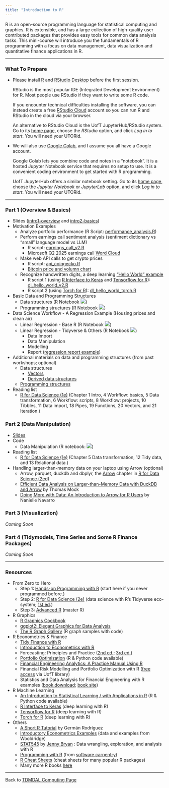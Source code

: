 ```yaml
---
title: "Introduction to R"
---
```


R is an open-source programming language for statistical computing and graphics. R is extensible, and has a large collection of high-quality user contributed packages that provides easy tools for common data analysis tasks. This mini-course will introduce you the fundamentals of R programming with a focus on data management, data visualization and quantitative finance applications in R.

------------------------------------------------------------------------

### What To Prepare

-   Please install [R](https://www.r-project.org/) and [RStudio Desktop](https://posit.co/download/rstudio-desktop/) before the first session.

    RStudio is the most popular IDE (Integrated Development Environment) for R. Most people use RStudio if they want to write some R code.

    If you encounter technical difficulties installing the software, you can instead create a free [RStudio Cloud](https://posit.cloud/) account so you can run R and RStudio in the cloud via your browser.

    An alternative to RStudio Cloud is the UofT JupyterHub/RStudio system. Go to its [home page](https://datatools.utoronto.ca/), choose the *RStudio* option, and click *Log in to start*. You will need your UTORid.

-   We will also use [Google Colab](https://colab.research.google.com/), and I assume you all have a Google account.

    Google Colab lets you combine code and notes in a "notebook". It is a hosted Jupyter Notebook service that requires no setup to use. It is a convenient coding environment to get started with R programming.

    UofT JupyterHub offers a similar notebook setting. Go to its [home page](https://datatools.utoronto.ca/), choose the *Jupyter Notebook* or *JupyterLab* option, and click *Log in to start*. You will need your UTORid.

------------------------------------------------------------------------

### Part 1 (Overview & Basics)

-   Slides ([intro1-overview](r_intro-1.pdf) and [intro2-basics](r_intro-2.pdf))
-   Motivation Examples
    -   Analyze portfolio performance (R Script: [performance_analysis.R](session_1/performance_analysis.R))
    -   Perform earnings call sentiment analysis (sentiment dictionary vs "small" language model vs LLM)
        -   R script: [earnings_call_v2.R](session_1/earnings_call_v2.R)
        -   Microsoft Q2 2025 earnings call [Word Cloud](session_1/msft_q2_2025_word_cloud.html)
    -   Make web API calls to get crypto prices
        -   R script: [api_coingecko.R](session_1/api_coingecko.R)
        -   [Bitcoin price and volumn chart](session_1/bitcoin_chart.png)
    -   Recognize handwritten digits, a deep learning ["Hello World" example](https://tensorflow.rstudio.com/tutorials/beginners/)
        -   R script 1 (using [R Interface to Keras](https://keras3.posit.co/) and [Tensorflow for R](https://tensorflow.rstudio.com/)): [dl_hello_world_v2.R](session_1/dl_hello_world_v2.R)
        -   R script 2 (using [Torch for R](https://torch.mlverse.org/)): [dl_hello_world_torch.R](session_1/dl_hello_world_torch.R)
-   Basic Data and Programming Structures
    -   Data structures (R Notebook [![](colab-badge.svg)](https://colab.research.google.com/github/tdmdal/r-workshop-202425-winter/blob/master/docs/session_1/R_Basic_Data_Structures.ipynb))
    -   Programming structures (R Notebook [![](colab-badge.svg)](https://colab.research.google.com/github/tdmdal/r-workshop-202425-winter/blob/master/docs/session_1/R_Basic_Programming_Structures.ipynb))
-   Data Science Workflow - A Regression Example (Housing prices and clean air)
    -   Linear Regression - Base R (R Notebook [![](colab-badge.svg)](https://colab.research.google.com/github/tdmdal/r-workshop-202425-winter/blob/master/docs/session_1/Housing_Prices_Regression_Analysis_(with_base_R).ipynb))
    -   Linear Regression - Tidyverse & Others (R Notebook [![](colab-badge.svg)](https://colab.research.google.com/github/tdmdal/r-workshop-202425-winter/blob/master/docs/session_1/Housing_Prices_Regression_Analysis_(with_Tidyverse_and_Others).ipynb))
        -   Data Import
        -   Data Manipulation
        -   Modelling
        -   Report ([regression report example](session_1/reg_report.html))
-   Additional materials on data and programming structures (from past workshops; optional)
    -   Data structures
        -   [Vectors](extra_material/part1_1_vector.html)
        -   [Derived data structures](extra_material/part1_2_derived_ds.html)
    -   [Programming structures](extra_material/part1_3_function.html)
-   Reading list
    -   [R for Data Science (1e)](https://r4ds.had.co.nz/) (Chapter 1 Intro, 4 Workflow: basics, 5 Data transformation, 6 Workflow: scripts, 8 Workflow: projects, 10 Tibbles, 11 Data import, 18 Pipes, 19 Functions, 20 Vectors, and 21 Iteration.)

### Part 2 (Data Manipulation)

-   [Slides](r_data_manipulation.pdf)
-   Code
    -   Data Manipulation (R notebook: [![](colab-badge.svg)](https://colab.research.google.com/github/tdmdal/r-workshop-202425-winter/blob/master/docs/session_2/part2_data_manipulation.ipynb))
-   Reading list
    -   [R for Data Science (1e)](https://r4ds.had.co.nz/) (Chapter 5 Data transformation, 12 Tidy data, and 13 Relational data.)
-   Handling larger-than-memory data on your laptop using Arrow (optional)
    -   Arrow, parquet, duckdb and dbplyr, the [Arrow](https://r4ds.hadley.nz/arrow) chapter in [R for Data Science (2ed)](https://r4ds.hadley.nz/)
    -   [Efficient Data Analysis on Larger-than-Memory Data with DuckDB and Arrow](https://www.youtube.com/watch?v=LvTX1ZAZy6M) by Thomas Mock
    -   [Doing More with Data: An Introduction to Arrow for R Users](https://www.youtube.com/watch?v=O42LUmJZPx0) by Nanielle Navarro

### Part 3 (Visualization)

*Coming Soon*

### Part 4 (Tidymodels, Time Series and Some R Finance Packages)

*Coming Soon*

------------------------------------------------------------------------

### Resources

-   From Zero to Hero
    -   Step 1: [Hands-on Programming with R](https://rstudio-education.github.io/hopr/) (start here if you never programmed before.)
    -   Step 2: [R for Data Science (2e)](https://r4ds.hadley.nz/) (data science with R's Tidyverse eco-system; [1st ed](https://r4ds.had.co.nz/).)
    -   Step 3: [Advanced R](https://adv-r.hadley.nz/) (master R)
-   R Graphics
    -   [R Graphics Cookbook](https://r-graphics.org/)
    -   [ggplot2: Elegant Graphics for Data Analysis](https://ggplot2-book.org/)
    -   [The R Graph Gallery](https://www.r-graph-gallery.com/) (R graph samples with code)
-   R Econometrics & Finance
    -   [Tidy Finance with R](https://www.tidy-finance.org/r/)
    -   [Introduction to Econometrics with R](https://www.econometrics-with-r.org/)
    -   Forecasting: Principles and Practice ([2nd ed.](https://otexts.com/fpp2/); [3rd ed.](https://otexts.com/fpp3/))
    -   [Portfolio Optimization](https://portfoliooptimizationbook.com/) (R & Python code available)
    -   [Financial Engineering Analytics: A Practice Manual Using R](https://bookdown.org/wfoote01/faur/)
    -   Financial Risk Modelling and Portfolio Optimization with R ([free access](https://onlinelibrary.wiley.com/doi/book/10.1002/9781119119692) via UofT library)
    -   Statistics and Data Analysis for Financial Engineering with R examples ([book download](https://link.springer.com/book/10.1007/978-1-4939-2614-5); [book site](https://people.orie.cornell.edu/davidr/SDAFE2/index.html))
-   R Machine Learning
    -   [An Introduction to Statistical Learning / with Applications in R](https://www.statlearning.com/) (R & Python code available)
    -   [R Interface to Keras](https://keras3.posit.co/) (deep learning with R)
    -   [Tensorflow for R](https://tensorflow.rstudio.com/) (deep learning with R)
    -   [Torch for R](https://torch.mlverse.org/) (deep learning with R)
-   Others
    -   [A Short R Tutorial](https://grodri.github.io/R/) by Germán Rodríguez
    -   [Introductory Econometrics Examples](https://justinmshea.github.io/wooldridge/articles/Introductory-Econometrics-Examples.html) (data and examples from Wooldridge)
    -   [STAT545](https://stat545.com/) by [Jenny Bryan](https://jennybryan.org/) : Data wrangling, exploration, and analysis with R
    -   [Programming with R](https://swcarpentry.github.io/r-novice-inflammation/) (from [software carpentry](https://software-carpentry.org/))
    -   [R Cheat Sheets](https://posit.co/resources/cheatsheets/) (cheat sheets for many popular R packages)
    -   Many more R books [here](https://bookdown.org/)

------------------------------------------------------------------------

Back to [TDMDAL Computing Page](https://tdmdal.github.io/)
